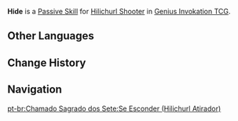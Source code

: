 {{Genius Invokation TCG Skill Infobox
|image      = Hide Character Card Skill.png
|type       = Passive Skill
|character  = Hilichurl Shooter
|element    = 
|matching   = 
|unaligned  = 
|energy     = 
|effect     = (Passive) Switches to the next character after this character uses a Skill.
|order      = 3
}}
'''Hide''' is a [[Character Card Passive Skill|Passive Skill]] for [[Hilichurl Shooter (Character Card)|Hilichurl Shooter]] in [[Genius Invokation TCG]].

==Other Languages==
{{Other Languages
|en      = Hide
|zhs     = 躲起来
|zhs_rm  = Duǒqǐlái
|zht     = 躲起來
|zht_rm  = Duǒqǐlái
|zh_tl   = Hide
|ja      = 隠れる
|ja_rm   = Kakureru
|ja_tl   = Hide
|ko      = 숨기
|ko_rm   = Sumkki
|ko_tl   = Hiding
|es      = Escondite
|es_tl   = Hiding Place
|fr      = Dissimulation

|ru      = Укрытие
|ru_tl   = Hide
|th      = Hide
|vi      = Nấp
|vi_tl   = Hide
|de      = Untertauchen
|de_tl   = Go Into Hiding
|id      = Hide
|pt      = Se Esconder
|pt_tl   = 
|tr      = Vur ve Kaç
|tr_tl   = 
|it      = Colpo e fuga
|it_tl   = Hit and Escape
}}

==Change History==
{{Change History|3.3}}

==Navigation==
{{Genius Invokation TCG Skill Navbox|Hilichurl Shooter}}
[[pt-br:Chamado Sagrado dos Sete:Se Esconder (Hilichurl Atirador)]]